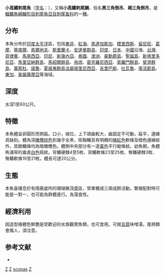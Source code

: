 {{Speciesbox 
| taxon = Zebrasoma scopas
| status = NE
| status_system = iucn3.1
| image = Zebrasoma scopas.001 - Aquarium Finisterrae.jpg
| authority = [[乔治·居维叶|Cuvier]], 1829<ref name='id8176'>{{cite web| url =http://www.bioinfo.cn/db05/BjdwSpecies.php?action=view&id=8176| title =小高鳍刺尾鱼| work =中国动物物种编目数据库| publisher =中国科学院微生物研究所| author =中国科学院动物研究所| accessdate =2009-04-16| deadurl =yes| archiveurl =https://web.archive.org/web/20160305031205/http://www.bioinfo.cn/db05/BjdwSpecies.php?action=view&id=8176| archivedate =2016-03-05}}</ref>
| synonyms = *''Acanthurus altivelis''<br /><small>Valenciennes, 1835</small>
*''Acanthurus ruppelii''<br /><small>Bennett, 1836</small>
*''Acanthurus scopas''<br /><small>Cuvier, 1829</small>
*''Acanthurus suillus''<br /><small>Cuvier, 1829</small>
*''Zebrasoma supraalba''<br /><small>Fowler, 1946</small>
}}

'''小高鰭刺尾魚'''（[[学名|学名]]：{{lang|la|''Zebrasoma scopas''}}），又稱'''小高鰭刺尾鯛'''，俗名'''黑三角倒吊'''、'''褐三角倒吊'''，是[[輻鰭魚綱|輻鰭魚綱]][[鱸形目|鱸形目]][[刺尾魚亞目|刺尾魚亞目]][[刺尾鱼科|刺尾鱼科]]的一[[種|種]]。

==分布==
本魚分布於[[印度|印度]][[太平洋|太平洋]]區，包括[[東非|東非]]、[[紅海|紅海]]、[[馬達加斯加|馬達加斯加]]、[[模里西斯|模里西斯]]、[[留尼旺|留尼旺]]、[[葛摩|葛摩]]、[[塞席爾|塞席爾]]、[[馬爾地夫|馬爾地夫]]、[[斯里蘭卡|斯里蘭卡]]、[[安達曼群島|安達曼群島]]、[[印度|印度]]、[[日本|日本]]、[[中國|中國]]沿海、[[台灣|台灣]]、[[菲律賓|菲律賓]]、[[馬來西亞|馬來西亞]]、[[印尼|印尼]]、[[新幾內亞|新幾內亞]]、[[泰國|泰國]]、[[澳洲|澳洲]]、[[豪勳爵島|豪勳爵島]]、[[聖誕島|聖誕島]]、[[新喀里多尼亞|新喀里多尼亞]]、[[馬里亞納群島|馬里亞納群島]]、[[馬紹爾群島|馬紹爾群島]]、[[帛琉|帛琉]]、[[密克羅尼西亞|密克羅尼西亞]]、[[索羅門群島|索羅門群島]]、[[斐濟群島|斐濟群島]]、[[萬那杜|萬那杜]]、[[諾魯|諾魯]]、[[夏威夷群島|夏威夷群島]][[法屬玻里尼西亞|法屬玻里尼西亞]]、[[吉里巴斯|吉里巴斯]]、[[吐瓦魯|吐瓦魯]]、[[復活節島|復活節島]]、[[東加|東加]]、[[美屬薩摩亞|美屬薩摩亞]]等海域。

==深度==
水深1至60公尺。

==特徵==
本魚體呈卵圓形而側扁。口小，端位，上下頜齒較大，齒固定不可動，扁平，邊緣具缺刻。體為深[[橄欖綠|橄欖]][[棕色|棕色]]到幾乎全黑，除胸鰭具有明顯的[[橘色|橘]][[紅色|紅色]]軟條及暗色邊緣紋外，其餘鰭條均為暗橄欖色。體側中央部分有一道[[黃色|黃色]]平行縱條紋。幼魚期，魚體佈滿窄的垂直[[白色|白色]]斑紋。背鰭硬棘4至5枚、背鰭軟條23至25枚、臀鰭硬棘3枚、臀鰭軟條19至21枚。體長可達20公分。

==生態==
本魚喜棲息於有隱蔽處所的珊瑚礁茂盛區，常單獨或三兩成群活動。繁殖配對時可能是一對一，也可能為群體進行。為藻食性。

==經濟利用==
因造型極體色鮮艷是受歡迎的水族觀賞魚類，也可食用。可做[[豆腐|豆腐]]味噌湯。尾柄棘會傷人，須注意。

== 参考文献 ==
{{reflist}}
{{refbegin}}
* {{TaiBNET| zh=小高鰭刺尾鯛 | id=381295 | binomial=Zebrasoma scopas | authority=Cuvier, 1829 | var= | accessdate=2013-01-24}}
{{refend}}
{{Taxonbar|from=Q582377}}

[[Category:觀賞魚|Z]]
[[Category:食用鱼|Z]]
[[Category:高鰭刺尾魚屬|scopas]]
[[Category:1829年描述的魚類|Z]]